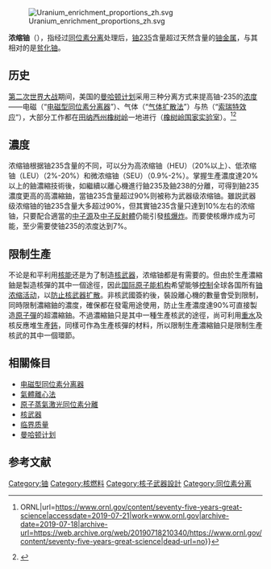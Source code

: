 [[File:Uranium_enrichment_proportions_zh.svg|right]]

'''浓缩铀'''（{{lang-en|Enriched Uranium}}），指经过[[同位素分离|同位素分离]]处理后，[[铀235|铀235]]含量超过天然含量的[[铀|铀]][[金属|金属]]，与其相对的是[[贫化铀|贫化铀]]。

== 历史 ==
[[第二次世界大战|第二次世界大战]]期间，美国的[[曼哈顿计划|曼哈顿计划]]采用三种分离方式来提高铀-235的[[濃縮鈾|浓度]]——电磁（“[[电磁型同位素分离器|电磁型同位素分离器]]”）、气体（“[[氣體擴散法|气体扩散法]]”）与热（“[[熱泳|索瑞特效应]]”），大部分工作都在[[田纳西州|田纳西州]][[橡树岭_(田纳西州)|橡树岭]]一地进行（[[橡树岭国家实验室|橡树岭国家实验室]]）。<ref>{{Cite web|title=Seventy-Five Years of Great Science {{!}} ORNL|url=https://www.ornl.gov/content/seventy-five-years-great-science|accessdate=2019-07-21|work=www.ornl.gov|archive-date=2019-07-18|archive-url=https://web.archive.org/web/20190718210340/https://www.ornl.gov/content/seventy-five-years-great-science|dead-url=no}}</ref><ref>{{Cite web|title=The Manhattan Project|url=https://www.atomicheritage.org/history/manhattan-project|accessdate=2019-07-21|work=Atomic Heritage Foundation|language=en|archive-date=2019-07-21|archive-url=https://web.archive.org/web/20190721043914/https://www.atomicheritage.org/history/manhattan-project|dead-url=no}}</ref>

==濃度==
浓缩铀根据铀235含量的不同，可以分为高浓缩铀（HEU）（20%以上）、低浓缩铀（LEU）（2%-20%）和微浓缩铀（SEU）（0.9%-2%）。掌握生產濃度達20%以上的鈾濃縮技術後，如繼續以離心機進行鈾235及鈾238的分離，可得到鈾235濃度更高的高濃縮鈾，當铀235含量超过90%则被称为武器级浓缩铀。雖説武器级浓缩铀的铀235含量大多超过90%，但其實铀235含量只達到10%左右的浓缩铀，只要配合適當的[[中子源|中子源]]及[[中子反射體|中子反射體]]仍能引發[[核爆炸|核爆炸]]。而要使核爆炸成为可能，至少需要使铀235的浓度达到7%。

==限制生產==
不论是和平利用[[核能|核能]]还是为了制造[[核武器|核武器]]，浓缩铀都是有需要的。但由於生產濃縮鈾是製造核彈的其中一個途徑，因此[[国际原子能机构|国际原子能机构]]希望能够[[控制|控制]]全球各国所有[[核试验|铀浓缩活动]]，以[[不扩散核武器条约|防止核武器扩散]]。非核武國簽約後，裝設離心機的數量會受到限制，同時限制濃縮鈾的濃度，確保都在發電用途使用，防止生產濃度達90%可直接製造[[原子彈|原子彈]]的超濃縮鈾。不過濃縮鈾只是其中一種生產核武的途徑，尚可利用[[重水|重水]]及核反應堆生產[[鈽|鈽]]，同樣可作為生產核彈的材料，所以限制生產濃縮鈾只是限制生產核武的其中一個環節。

==相關條目==
*[[电磁型同位素分离器|电磁型同位素分离器]]
*[[氣體離心法|氣體離心法]]
*[[原子蒸氣激光同位素分離|原子蒸氣激光同位素分離]]
*[[核武器|核武器]]
*[[临界质量|临界质量]]
*[[曼哈顿计划|曼哈顿计划]]

== 参考文献 ==
{{Reflist|colwidth=30em}}
{{核技术}}

[[Category:铀|Category:铀]]
[[Category:核燃料|Category:核燃料]]
[[Category:核子武器設計|Category:核子武器設計]]
[[Category:同位素分离|Category:同位素分离]]